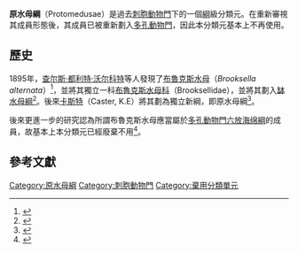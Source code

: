 '''原水母綱'''（Protomedusae）是過去[[刺胞動物門|刺胞動物門]]下的一個[[綱|綱]]級分類元。在重新審視其成員形態後，其成員已被重新劃入[[多孔動物門|多孔動物門]]，因此本分類元基本上不再使用。

== 歷史 ==
1895年，[[查尔斯·都利特·沃尔科特|查尔斯·都利特·沃尔科特]]等人發現了[[布魯克斯水母|布魯克斯水母]]（''Brooksella alternata''）<ref>{{Cite journal|title=Fossil jelly fishes from the Middle Cambrian terrane|url=http://agris.fao.org/agris-search/search.do?recordID=AV2012047782|last=D.|first=Walcott, Charles|date=1896|journal=AGRIS: International Information System for the Agricultural Science and Technology|access-date=2017-10-08|archive-date=2019-08-10|archive-url=https://web.archive.org/web/20190810032928/http://agris.fao.org/agris-search/search.do?recordID=AV2012047782|dead-url=no}}</ref>，並將其獨立一科[[布魯克斯水母科|布魯克斯水母科]]（Brooksellidae），並將其劃入[[缽水母綱|缽水母綱]]<ref>{{Cite book|title=Fossil medusae. Vol. 30.|last=Walcott, Charles Doolittle.|first=|publisher=US Government Printing Office|year=1898|isbn=|location=|pages=}}</ref>。後來[[Caster,_K.E|卡斯特]]（Caster, K.E）將其劃為獨立新綱，即原水母綱<ref>{{Cite book|title=A new jellyfish (Kirklandia texana Caster) from the Lower Cretaceous of Texas.|last=Caster, Kenneth Edward.|first=|publisher=Palaeontological research institution|year=1945|isbn=|location=|pages=}}</ref>。

後來更進一步的研究認為所謂布魯克斯水母應當屬於[[多孔動物門|多孔動物門]][[六放海绵綱|六放海绵綱]]的成員，故基本上本分類元已經廢棄不用<ref>{{Cite journal|title=Phylogenetic affinities and taphonomy of Brooksella from the Cambrian of Georgia and Alabama, USA|url=http://www.sciencedirect.com/science/article/pii/S1871174X06000345|last=Ciampaglio|first=Charles N.|last2=Babcock|first2=Loren E.|date=2006-08-01|journal=Palaeoworld|issue=3|doi=10.1016/j.palwor.2006.10.002|series=The Fourth International Symposium on the Cambrian System|volume=15|pages=256–265|last3=Wellman|first3=Carrie L.|last4=York|first4=Angela R.|last5=Brunswick|first5=Holly K.}}</ref>。

==參考文獻==
{{reflist}}

[[Category:原水母綱|Category:原水母綱]]
[[Category:刺胞動物門|Category:刺胞動物門]]
[[Category:棄用分類單元|Category:棄用分類單元]]